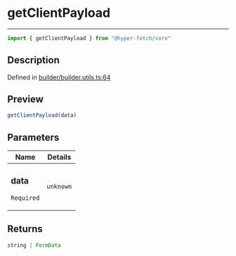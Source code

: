 

# getClientPayload

<div class="api-docs__separator" data-reactroot="">

---

</div><div class="api-docs__import" data-reactroot="">

```ts
import { getClientPayload } from "@hyper-fetch/core"
```

</div><div class="api-docs__section">

## Description

</div><div class="api-docs__description"><span class="api-docs__do-not-parse">



</span></div><p class="api-docs__definition">

Defined in [builder/builder.utils.ts:64](https://github.com/BetterTyped/hyper-fetch/blob/aff5c35a/packages/core/src/builder/builder.utils.ts#L64)

</p><div class="api-docs__section">

## Preview

</div><div class="api-docs__preview fn">

```ts
getClientPayload(data)
```

</div><div class="api-docs__section">

## Parameters

</div><div class="api-docs__parameters"><table><thead><tr><th>Name</th><th>Details</th></tr></thead><tbody><tr param-data="data"><td class="api-docs__param-name required">

### data 

`Required`

</td><td class="api-docs__param-type">

`unknown`

</td></tr></tbody></table></div><div class="api-docs__section">

## Returns

</div><div class="api-docs__returns">

```ts
string | FormData
```

</div>
